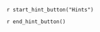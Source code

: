 ::: {.callout-tip #lck-25.00000 collapse=true}

`r start_hint_button("Hints")`

`r end_hint_button()`



:::
